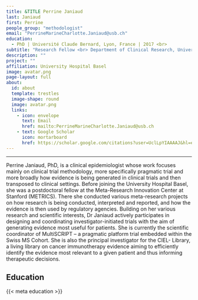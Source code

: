 ```yaml
---
title: &TITLE Perrine Janiaud
last: Janiaud
first: Perrine
people_group: "methodologist"
email: "PerrineMarineCharlotte.Janiaud@usb.ch"
education:
  - PhD | Université Claude Bernard, Lyon, France | 2017 <br> 
subtitle: "Research Fellow <br> Department of Clinical Research, University of Basel <br>"
description: ""
project: ""
affiliation: University Hospital Basel
image: avatar.png
page-layout: full
about: 
  id: about
  template: trestles
  image-shape: round
  image: avatar.png
  links:
    - icon: envelope
      text: Email
      href: mailto:PerrineMarineCharlotte.Janiaud@usb.ch
    - text: Google Scholar
      icon: mortarboard 
      href: https://scholar.google.com/citations?user=UclLpYIAAAAJ&hl=en
---
```

<hr>
::: {#about}



Perrine Janiaud, PhD, is a clinical epidemiologist whose work focuses mainly on clinical trial methodology, more specifically pragmatic trial and more broadly how evidence is being generated in clinical trials and then transposed to clinical settings. Before joining the University Hospital Basel, she was a postdoctoral fellow at the Meta-Research Innovation Center at Stanford (METRICS). There she conducted various meta-research projects on how research is being conducted, interpreted and reported, and how the evidence is then used by regulatory agencies. Building on her various research and scientific interests, Dr Janiaud actively participates in designing and coordinating investigator-initiated trials with the aim of generating evidence most useful for patients. She is currently the scientific coordinator of MultiSCRIPT – a pragmatic platform trial embedded within the Swiss MS Cohort. She is also the principal investigator for the CIEL- Library, a living library on cancer immunotherapy evidence aiming to efficiently identify the evidence most relevant to a given patient and thus informing therapeutic decisions.

## Education

{{< meta education >}}

:::
